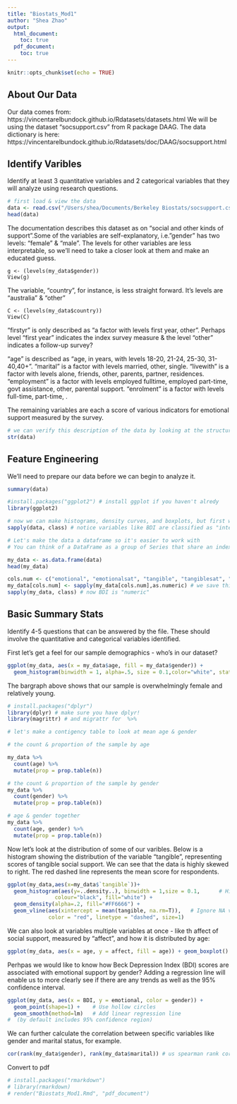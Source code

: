 ```yaml
---
title: "Biostats_Mod1"
author: "Shea Zhao"
output:
  html_document:
    toc: true
  pdf_document:
    toc: true
---
```


```r
knitr::opts_chunk$set(echo = TRUE)
```
## About Our Data
Our data comes from: https://vincentarelbundock.github.io/Rdatasets/datasets.html
We will be using the dataset "socsupport.csv" from R package DAAG. The data dictionary is here: https://vincentarelbundock.github.io/Rdatasets/doc/DAAG/socsupport.html


## Identify Varibles
Identify at least 3 quantitative variables and 2 categorical variables that they will analyze using research questions.
```r
# first load & view the data
data <- read.csv("/Users/shea/Documents/Berkeley Biostats/socsupport.csv")
head(data)

```


The documentation describes this dataset as on "social and other kinds of support".Some of the variables are self-explanatory, i.e."gender" has two levels: "female" & "male". The levels for other variables are less interpretable, so we'll need to take a closer look at them and make an educated guess.

```{}
g <- (levels(my_data$gender))
View(g)
```

The variable, "country", for instance, is less straight forward. It's levels are "australia" & "other"

```{}
C <- (levels(my_data$country))
View(C)
```

"firstyr" is only described as "a factor with levels first year, other". Perhaps level "first year" indicates the index survey measure & the level "other" indicates a follow-up survey?

"age" is described as "age, in years, with levels 18-20, 21-24, 25-30, 31-40,40+".
"marital" is a factor with levels married, other, single.
"livewith" is a factor with levels alone, friends, other, parents, partner, residences.
"employment" is a factor with levels employed fulltime, employed part-time, govt assistance, other, parental support.
"enrolment" is a factor with levels full-time, part-time, <NA>.

The remaining variables are each a score of various indicators for emotional support measured by the survey. 

```r
# we can verify this description of the data by looking at the structure of the dataset
str(data)

```


## Feature Engineering
We'll need to prepare our data before we can begin to analyze it.

```r
summary(data)

#install.packages("ggplot2") # install ggplot if you haven't alredy
library(ggplot2)

# now we can make histograms, density curves, and boxplots, but first we'll need to convert the "integer"" variables to "numeric"
sapply(data, class) # notice variables like BDI are classified as "integer"
```

```r
# Let's make the data a dataframe so it's easier to work with
# You can think of a DataFrame as a group of Series that share an index (in this case the column headers). This makes it easy to select specific columns.

my_data <- as.data.frame(data)
head(my_data)

```

```r
cols.num <- c("emotional", "emotionalsat", "tangible", "tangiblesat", "affect","affectsat", "psi", "psisat", "esupport", "psupport", "supsources", "BDI")
my_data[cols.num] <- sapply(my_data[cols.num],as.numeric) # we save this to a new dataframe called "my_data""
sapply(my_data, class) # now BDI is "numeric"

```

## Basic Summary Stats
Identify 4-5 questions that can be answered by the file. These should involve the quantitative and categorical variables identified.

First let's get a feel for our sample demographics - who's in our dataset?

```r
ggplot(my_data, aes(x = my_data$age, fill = my_data$gender)) +
  geom_histogram(binwidth = 1, alpha=.5, size = 0.1,color="white", stat = "count") # use stat = "count" b/c age is discrete not continuous varible

```

The bargraph above shows that our sample is overwhelmingly female and relatively young. 

```r
# install.packages("dplyr")
library(dplyr) # make sure you have dplyr!
library(magrittr) # and migrattr for  %>% 
```

```r
# let's make a contigency table to look at mean age & gender

# the count & proportion of the sample by age

my_data %>%
  count(age) %>%
  mutate(prop = prop.table(n))
```

```r
# the count & proportion of the sample by gender
my_data %>%
  count(gender) %>%
  mutate(prop = prop.table(n))

```

```r
# age & gender together
my_data %>%
  count(age, gender) %>%
  mutate(prop = prop.table(n))
```

Now let's look at the distribution of some of our varibles. Below is a histogram showing the distribution of the variable "tangible", representing scores of tangible social support. We can see that the data is highly skewed to right. The red dashed line represents the mean score for respondents.

```r
ggplot(my_data,aes(x=my_data$`tangible`))+
  geom_histogram(aes(y=..density..), binwidth = 1,size = 0.1,      # Histogram with density instead of count on y-axis
               colour="black", fill="white") +
  geom_density(alpha=.2, fill="#FF6666") +
  geom_vline(aes(xintercept = mean(tangible, na.rm=T)),   # Ignore NA values for mean
             color = "red", linetype = "dashed", size=1)

```

We can also look at variables multiple variables at once - like th affect of social support, measured by "affect", and how it is distributed by age:

```r
ggplot(my_data, aes(x = age, y = affect, fill = age)) + geom_boxplot()
```

Perhpas we would like to know how Beck Depression Index (BDI) scores are associated with emotional support by gender? Adding a regression line will enable us to more clearly see if there are any trends as well as the 95% confidence interval.

```r
ggplot(my_data, aes(x = BDI, y = emotional, color = gender)) +
  geom_point(shape=1) +    # Use hollow circles
  geom_smooth(method=lm)   # Add linear regression line 
#  (by default includes 95% confidence region)
```

We can further calculate the correlation between specific variables like gender and marital status, for example.

```r
cor(rank(my_data$gender), rank(my_data$marital)) # us spearman rank correlation for non-numeric variables

```

Convert to pdf

```r
# install.packages("rmarkdown")
# library(rmarkdown)
# render("Biostats_Mod1.Rmd", "pdf_document")
```

